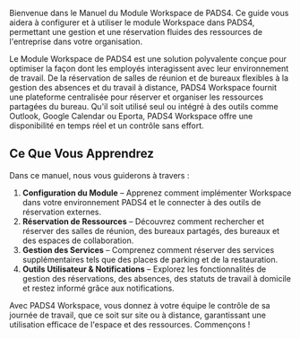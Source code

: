 Bienvenue dans le Manuel du Module Workspace de PADS4. Ce guide vous aidera à configurer et à utiliser le module Workspace dans PADS4, permettant une gestion et une réservation fluides des ressources de l'entreprise dans votre organisation.

Le Module Workspace de PADS4 est une solution polyvalente conçue pour optimiser la façon dont les employés interagissent avec leur environnement de travail. De la réservation de salles de réunion et de bureaux flexibles à la gestion des absences et du travail à distance, PADS4 Workspace fournit une plateforme centralisée pour réserver et organiser les ressources partagées du bureau. Qu'il soit utilisé seul ou intégré à des outils comme Outlook, Google Calendar ou Eporta, PADS4 Workspace offre une disponibilité en temps réel et un contrôle sans effort.

## Ce Que Vous Apprendrez

Dans ce manuel, nous vous guiderons à travers :

1. **Configuration du Module** – Apprenez comment implémenter Workspace dans votre environnement PADS4 et le connecter à des outils de réservation externes.
2. **Réservation de Ressources** – Découvrez comment rechercher et réserver des salles de réunion, des bureaux partagés, des bureaux et des espaces de collaboration.
3. **Gestion des Services** – Comprenez comment réserver des services supplémentaires tels que des places de parking et de la restauration.
4. **Outils Utilisateur & Notifications** – Explorez les fonctionnalités de gestion des réservations, des absences, des statuts de travail à domicile et restez informé grâce aux notifications.

Avec PADS4 Workspace, vous donnez à votre équipe le contrôle de sa journée de travail, que ce soit sur site ou à distance, garantissant une utilisation efficace de l'espace et des ressources. Commençons !
